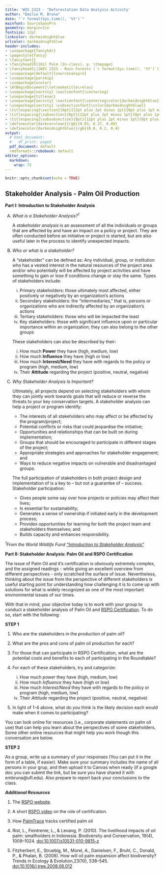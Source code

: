```yaml
---
title: 'WIS 2323 - "Deforestation Data Analysis Activity'
author: "Emilio M. Bruna"
date: "`r format(Sys.time(), '%Y')`"
mainfont: SourceSansPro
geometry: margin=1in
fontsize: 12pt
linkcolor: darkmidnightblue
urlcolor: darkmidnightblue
header-includes:
- \usepackage{fancyhdr}
- \pagestyle{fancy}
- \fancyfoot{}
- \fancyhead[R]{Oil Palm (In-class), p. \thepage}
- \fancyhead[L]{WIS 2323 - Rain Forests (`r format(Sys.time(), '%Y')`)}
- \usepackage[default]{sourcesanspro}
- \usepackage{parskip}
- \usepackage{xcolor}
- \AtBeginDocument{\let\maketitle\relax}
- \usepackage{sectsty} \sectionfont{\centering}
- \usepackage{titlesec}
- \usepackage{sectsty} \sectionfont{\centering\color{darkmidnightblue}}
- \usepackage{sectsty} \subsectionfont{\color{darkmidnightblue}}
- \titlespacing{\section}{0pt}{12pt plus 2pt minus 1pt}{0pt plus 1pt minus 1pt}
- \titlespacing{\subsection}{0pt}{12pt plus 2pt minus 1pt}{0pt plus 1pt minus 1pt}
- \titlespacing{\subsubsection}{0pt}{12pt plus 2pt minus 1pt}{0pt plus 1pt minus 1pt}
- \definecolor{darkcerulean}{rgb}{0.03, 0.27, 0.49}
- \definecolor{darkmidnightblue}{rgb}{0.0, 0.2, 0.4}
output:
  # html_document:
  #   df_print: paged
  pdf_document: default
  rmdformats::robobook: default
editor_options: 
  markdown: 
    wrap: 72
---
```


```r
knitr::opts_chunk$set(echo = TRUE)
```

## Stakeholder Analysis - Palm Oil Production

\vspace{0.3cm}

**Part I: Introduction to Stakeholder Analysis**

A) *What is a Stakeholder Analysis?^1^*

    A *stakeholder analysis* is an assessment of all the individuals or groups that are affected by and have an impact on a policy or project. They are often conducted before an initiative or project is started, but are also useful later in the process to identify unexpected impacts.

B) *Who or what is a stakeholder?*

    A “stakeholder” can be defined as: Any individual, group, or institution who has a vested interest in the natural resources of the project area and/or who potentially will be affected by project activities and have something to gain or lose if conditions change or stay the same. Types of stakeholders include:  

    i) Primary stakeholders: those ultimately most affected, either positively or negatively by an organization's actions
    ii) Secondary stakeholders: the "intermediaries," that is, persons or organizations who are indirectly affected by an organization's actions
    iii) Tertiary stakeholders: those who will be impacted the least
    iv) Key stakeholders: those with significant influence upon or particular importance within an organization; they can also belong to the other groups

    These stakeholders can also be described by their: 

    i) How much **Power** they have (high, medium, low)
    ii) How much **Influence** they have (high or low)
    iii) How much **Interest/Need** they have with regards to the policy or program (high, medium, low)
    iv) Their **Attitude** regarding the project (positive, neutral, negative)  
    

C) *Why Stakeholder Analysis Is Important?*

    Ultimately, all projects depend on selecting stakeholders with whom they can jointly work towards goals that will reduce or reverse the threats to your key conservation targets. A stakeholder analysis can help a project or program identify:

    * The interests of all stakeholders who may affect or be affected by the program/project;
    * Potential conflicts or risks that could jeopardise the initiative;
    * Opportunities and relationships that can be built on during implementation;
    * Groups that should be encouraged to participate in different stages of the project;
    * Appropriate strategies and approaches for stakeholder engagement; and
    * Ways to reduce negative impacts on vulnerable and disadvantaged groups.  
    
    

    The full participation of stakeholders in both project design and implementation of is a key to – but not a guarantee of – success. Stakeholder participation:  

    * Gives people some say over how projects or policies may affect their lives;
    * Is essential for sustainability;
    * Generates a sense of ownership if initiated early in the development process;
    * Provides opportunities for learning for both the project team and stakeholders themselves; and
    * Builds capacity and enhances responsibility. 

*^1^From the World Wildlife Fund ["Introduction to Stakeholder Analysis"](https://awsassets.panda.org/downloads/1_1_stakeholder_analysis_11_01_05.pdf)*


**Part II: Stakeholder Analysis: Palm Oil and RSPO Certification**

The issue of Palm Oil and it's certification is obviously extremely complex, and the assigned readings - while giving an excellent overview from different perspectives - only scratched the surface of issue. Nevertheless, thinking about the issue from the perspective of different stakeholders is useful starting point for understanding how challenging it is to come up with solutions for what is widely recognized as one of the most important environmental issues of our times.

With that in mind, your objective today is to work with your group to conduct a stakeholder analysis of Palm Oil and [RSPO Certification](https://rspo.org/certification). To do so, start with the following:

**STEP 1**

1) Who are the stakeholders in the production of palm oil?
2) What are the pros and cons of palm oil production for each?
3) For those that can participate in RSPO Certification, what are the potential costs and benefits to each of participating in the Roundtable?
4) For each of these stakeholders, try and categorize: 

    i) How much *power* they have (high, medium, low)
    ii) How much *Influence* they have (high or low)
    iii) How much *Interest/Need* they have with regards to the policy or program (high, medium, low)
    iv) Their *Attitude* regarding the project (positive, neutral, negative)  
    

4) In light of 1-4 above, what do you think is the likely decision each would make when it comes to participating?

You can look online for resources (i.e., corporate statements on palm oil use) that can help you learn about the perspectives of some stakeholders. Some other online resources that might help you work though this conversation are below.

**STEP 2**

As a group, write up a summary of your responses (You can put it in the form of a table, if easier). Make sure your summary includes the name of all persons in your grup, and then upload it to Canvas when ready (if a google doc you can submit the link, but be sure you have shared it with embruna@ufl.edu). Also prepare to report back your conclusions to the class. 



**_Additional Resources_**

1) The [RSPO website](https://rspo.org/certification).

2) A short [RSPO video](https://www.youtube.com/watch?v=QrXFHjElsY4) on the role of certification.

3) How [PalmTrace](https://www.youtube.com/watch?v=QrXFHjElsY4) tracks certified palm oil 

4) Rist, L., Feintrenie, L., & Levang, P. (2010). The livelihood impacts of oil palm: smallholders in Indonesia. Biodiversity and Conservation, 19(4), 1009–1024. [doi:10.1007/s10531-010-9815-z](https://link.springer.com/article/10.1007/s10531-010-9815-z)

5) Fitzherbert, E., Struebig, M., Morel, A., Danielsen, F., Bruhl, C., Donald, P., & Phalan, B. (2008). How will oil palm expansion affect biodiversity? Trends in Ecology & Evolution,23(10), 538–545. [doi:10.1016/j.tree.2008.06.012](https://www.sciencedirect.com/science/article/pii/S0169534708002528)

<!-- American Consumer -->
<!-- Indo Agricultural Services Workers -->
<!-- Smallholder -->

<!--     Imagine you are an Indonesian farmer. You grew up in rural Kalimantan in a village called Sungai Pasir. For years, you grew rice, but five years ago you were introduced to palm oil.  -->
<!--     You currently own two hectares of land that cultivate palm oil, and you are looking to expand to four hectares within the next three years. Palm oil’s year-round yield is more consistent than that of rice, and it requires much less labor to maintain the plantation. You now have more free time because palm oil is less labor intensive, and this time has allowed you to pursue other projects and jobs while still thriving economically. Since investing in palm oil, you have been able to send your daughter and son to a university on Java, Indonesia. -->
<!--     You are now considering becoming RSPO sustainable certified, and you’ve been invited to share your expertise and concerns at a forum hosted by the Roundtable on Sustainable Palm Oil (RSPO). There you will meet with various stakeholders from the palm oil industry, and discuss the best path forward for the commodity. -->


<!-- Conservationist -->

<!--     Imagine that, after taking this class and graduating from UF, you are employed as a conservation scientist by Orangutan Foundation International (OFI). In addition to helping with the rehabilitation of orangutans confiscated from the illegal pet trade, you conduct field research and monitor the remaining population of wild Sumatran orangutans. You have dedicated several years to orangutan conservation efforts, and you hope to save a species on the brink of extinction.  -->
<!--     Given the strong correlation between habitat area and population size, the clearing of forests for agricultural development poses a serious threat to the survival of the orangutan. It’s no secret that the development of palm oil plantations has resulted in the loss of forested land area, but many deny, are unaware of, or are unconcerned by the extent of the deforestation and its subsequent effects on biodiversity, specifically on orangutan populations. -->
<!--     You’ve been invited to share your expertise and concerns at a forum hosted by the Roundtable on Sustainable Palm Oil (RSPO). There you will meet with various stakeholders from the palm oil industry, and discuss the best path forward for the commodity. -->

<!-- Readings: -->
<!-- Fitzherbert, E., Struebig, M., Morel, A., Danielsen, F., Bruhl, C., Donald, P., & Phalan, B. (2008). How will oil palm expansion affect biodiversity? Trends in Ecology & Evolution,23(10), 538–545. doi:10.1016/j.tree.2008.06.012 -->

<!-- 3) Member of Indonesia’s Ministry of Environment and Forestry -->
<!-- Imagine you are a Direktur Jenderal within Indonesia’s Ministry of Environment and Forestry (MoEF). You grew up in the city of Medan on the island of Sumatra, not far from an area now dominated by palm oil plantations. After studying Land Use and Rural Development in the Netherlands, you returned home to help Indonesia manage its growing agricultural sector, eventually working your way up to your current position. -->
<!-- You are responsible for overseeing all federal forest conservation efforts within Indonesia. The boom in palm oil production has made your job more difficult, to say the least, and you spend many of your days attempting to develop and implement effective conservation policies to combat rampant palm oil expansion. Due to MoEF’s budget constraints, this often means coordinating efforts with international NGOs and palm oil companies themselves. A few years ago, you helped introduce the Indonesian Sustainable Palm Oil Standard (ISPO)—a mandatory sustainability standard for all growers operating within Indonesia. The ISPO is similar to the RSPO, but critics say its criteria for certification are weaker, and that enforcing it is impossible without more government funding.  -->
<!-- You’ve been invited to share your expertise and concerns at a forum hosted by the Roundtable on Sustainable Palm Oil (RSPO). There you will meet with various stakeholders from the palm oil industry, and discuss the best path forward for the commodity. -->
<!-- Readings: -->
<!-- Hospes, O. (2014). Marking the success or end of global multi-stakeholder governance? The rise of national sustainability standards in Indonesia and Brazil for palm oil and soyJump to Edgenote. Agriculture and Human Values,31(3), 425–437. doi:10.1007/s10460-014-9511-9 -->


<!-- 4)  Representative of Large Palm Oil Company -->
<!-- You are a representative of a vegetable oil company called Voil. You have recently started adding palm oil into your vegetable oil mix. To get this palm oil, you have invested in two palm oil plantations in Indonesia. They are each thousands of hectares large in rural Borneo.  -->
<!-- Using palm oil has made your vegetable oil cheaper, and because of this price decrease, demand for your product is higher. Many of your customers are Americans, Europeans, or those from other areas where RSPO-sustainable palm oil is the only accepted palm oil. In these areas, the customers will stop buying your oil if they hear that you are linked to deforestation or other environmental degradation. Without becoming RSPO certified, you could still sell your oil in the local market, but to ensure access to these foreign markets you decided to get your two palm plantations RSPO sustainable certified.  -->

<!-- Recently, you’ve been invited to share your expertise and concerns at a forum hosted by the Roundtable on Sustainable Palm Oil (RSPO). There you will meet with various stakeholders from the palm oil industry, and discuss the best path forward for the commodity. -->
<!-- Readings: -->
<!-- Nikoloyuk, J., Burns, T. R., & Man, R. D. (2010). The promise and limitations of partnered governance: the case of sustainable palm oilJump to Edgenote. Corporate Governance: The international journal of business in society,10(1), 59-72. doi:10.1108/14720701011021111 -->

<!-- (Peimary advantages of palm oil  -->
<!-- Uses  -->
<!-- Alternatives  -->
<!-- Is it worth it  -->
<!-- Wjat if i told yiñou it was landsparing?  -->

<!-- What stories mire  -->
<!-- Compelling - loss of forest, orang, or story of the person?  -->
<!-- ) -->



